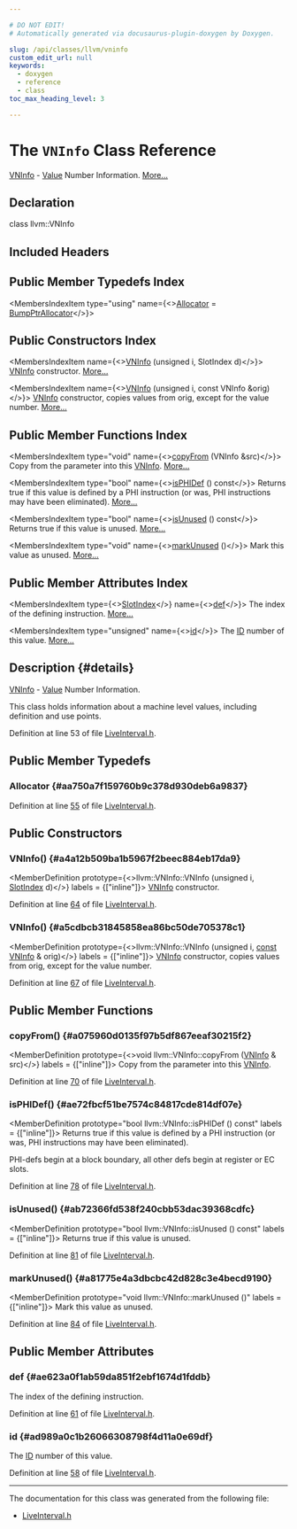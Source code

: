 ```yaml
---

# DO NOT EDIT!
# Automatically generated via docusaurus-plugin-doxygen by Doxygen.

slug: /api/classes/llvm/vninfo
custom_edit_url: null
keywords:
  - doxygen
  - reference
  - class
toc_max_heading_level: 3

---
```





# The `VNInfo` Class Reference

<DoxygenPage pluginConfig={pluginConfig}>

<a href="/docs/api/classes/llvm/vninfo">VNInfo</a> - <a href="/docs/api/classes/llvm/value">Value</a> Number Information. <a href="#details">More...</a>

## Declaration

<CodeBlock>class llvm::VNInfo</CodeBlock>

## Included Headers

<IncludesList>
<IncludesListItem
  filePath="llvm/CodeGen/LiveInterval.h"
  permalink="/docs/api/files/include/include/llvm/include/llvm/codegen/liveinterval-h"
  isLocal="true" />
</IncludesList>

## Public Member Typedefs Index

<MembersIndex>

<MembersIndexItem
  type="using"
  name={<><a href="#aa750a7f159760b9c378d930deb6a9837">Allocator</a> = <a href="/docs/api/namespaces/llvm/#a8e612822d4ba7bb36c9c79582a567108">BumpPtrAllocator</a></>}>
</MembersIndexItem>

</MembersIndex>

## Public Constructors Index

<MembersIndex>

<MembersIndexItem
  name={<><a href="#a4a12b509ba1b5967f2beec884eb17da9">VNInfo</a> (unsigned i, SlotIndex d)</>}>
<a href="/docs/api/classes/llvm/vninfo">VNInfo</a> constructor. <a href="#a4a12b509ba1b5967f2beec884eb17da9">More...</a>
</MembersIndexItem>

<MembersIndexItem
  name={<><a href="#a5cdbcb31845858ea86bc50de705378c1">VNInfo</a> (unsigned i, const VNInfo &amp;orig)</>}>
<a href="/docs/api/classes/llvm/vninfo">VNInfo</a> constructor, copies values from orig, except for the value number. <a href="#a5cdbcb31845858ea86bc50de705378c1">More...</a>
</MembersIndexItem>

</MembersIndex>

## Public Member Functions Index

<MembersIndex>

<MembersIndexItem
  type="void"
  name={<><a href="#a075960d0135f97b5df867eeaf30215f2">copyFrom</a> (VNInfo &amp;src)</>}>
Copy from the parameter into this <a href="/docs/api/classes/llvm/vninfo">VNInfo</a>. <a href="#a075960d0135f97b5df867eeaf30215f2">More...</a>
</MembersIndexItem>

<MembersIndexItem
  type="bool"
  name={<><a href="#ae72fbcf51be7574c84817cde814df07e">isPHIDef</a> () const</>}>
Returns true if this value is defined by a PHI instruction (or was, PHI instructions may have been eliminated). <a href="#ae72fbcf51be7574c84817cde814df07e">More...</a>
</MembersIndexItem>

<MembersIndexItem
  type="bool"
  name={<><a href="#ab72366fd538f240cbb53dac39368cdfc">isUnused</a> () const</>}>
Returns true if this value is unused. <a href="#ab72366fd538f240cbb53dac39368cdfc">More...</a>
</MembersIndexItem>

<MembersIndexItem
  type="void"
  name={<><a href="#a81775e4a3dbcbc42d828c3e4becd9190">markUnused</a> ()</>}>
Mark this value as unused. <a href="#a81775e4a3dbcbc42d828c3e4becd9190">More...</a>
</MembersIndexItem>

</MembersIndex>

## Public Member Attributes Index

<MembersIndex>

<MembersIndexItem
  type={<><a href="/docs/api/classes/llvm/slotindex">SlotIndex</a></>}
  name={<><a href="#ae623a0f1ab59da851f2ebf1674d1fddb">def</a></>}>
The index of the defining instruction. <a href="#ae623a0f1ab59da851f2ebf1674d1fddb">More...</a>
</MembersIndexItem>

<MembersIndexItem
  type="unsigned"
  name={<><a href="#ad989a0c1b26066308798f4d11a0e69df">id</a></>}>
The <a href="/docs/api/namespaces/llvm/callingconv/#abdf8cf606905c10634e831390981b0ed">ID</a> number of this value. <a href="#ad989a0c1b26066308798f4d11a0e69df">More...</a>
</MembersIndexItem>

</MembersIndex>

## Description {#details}

<a href="/docs/api/classes/llvm/vninfo">VNInfo</a> - <a href="/docs/api/classes/llvm/value">Value</a> Number Information.

This class holds information about a machine level values, including definition and use points.

Definition at line 53 of file <a href="/docs/api/files/include/include/llvm/include/llvm/codegen/liveinterval-h">LiveInterval.h</a>.

<SectionDefinition>

## Public Member Typedefs

### Allocator {#aa750a7f159760b9c378d930deb6a9837}

<MemberDefinition
  prototype="using llvm::VNInfo::Allocator =  BumpPtrAllocator">

Definition at line <a href="/docs/api/files/include/include/llvm/include/llvm/codegen/liveinterval-h/#l00055">55</a> of file <a href="/docs/api/files/include/include/llvm/include/llvm/codegen/liveinterval-h">LiveInterval.h</a>.
</MemberDefinition>

</SectionDefinition>

<SectionDefinition>

## Public Constructors

### VNInfo() {#a4a12b509ba1b5967f2beec884eb17da9}

<MemberDefinition
  prototype={<>llvm::VNInfo::VNInfo (unsigned i, <a href="/docs/api/classes/llvm/slotindex">SlotIndex</a> d)</>}
  labels = {["inline"]}>
<a href="/docs/api/classes/llvm/vninfo">VNInfo</a> constructor.

Definition at line <a href="/docs/api/files/include/include/llvm/include/llvm/codegen/liveinterval-h/#l00064">64</a> of file <a href="/docs/api/files/include/include/llvm/include/llvm/codegen/liveinterval-h">LiveInterval.h</a>.
</MemberDefinition>

### VNInfo() {#a5cdbcb31845858ea86bc50de705378c1}

<MemberDefinition
  prototype={<>llvm::VNInfo::VNInfo (unsigned i, <a href="/docs/api/files/lib/lib/target/lib/target/aarch64/aarch64promoteconstant-cpp/#a90f8350fecae261c25be85d38b451bff">const</a> <a href="/docs/api/classes/llvm/vninfo">VNInfo</a> &amp; orig)</>}
  labels = {["inline"]}>
<a href="/docs/api/classes/llvm/vninfo">VNInfo</a> constructor, copies values from orig, except for the value number.

Definition at line <a href="/docs/api/files/include/include/llvm/include/llvm/codegen/liveinterval-h/#l00067">67</a> of file <a href="/docs/api/files/include/include/llvm/include/llvm/codegen/liveinterval-h">LiveInterval.h</a>.
</MemberDefinition>

</SectionDefinition>

<SectionDefinition>

## Public Member Functions

### copyFrom() {#a075960d0135f97b5df867eeaf30215f2}

<MemberDefinition
  prototype={<>void llvm::VNInfo::copyFrom (<a href="/docs/api/classes/llvm/vninfo">VNInfo</a> &amp; src)</>}
  labels = {["inline"]}>
Copy from the parameter into this <a href="/docs/api/classes/llvm/vninfo">VNInfo</a>.

Definition at line <a href="/docs/api/files/include/include/llvm/include/llvm/codegen/liveinterval-h/#l00070">70</a> of file <a href="/docs/api/files/include/include/llvm/include/llvm/codegen/liveinterval-h">LiveInterval.h</a>.
</MemberDefinition>

### isPHIDef() {#ae72fbcf51be7574c84817cde814df07e}

<MemberDefinition
  prototype="bool llvm::VNInfo::isPHIDef () const"
  labels = {["inline"]}>
Returns true if this value is defined by a PHI instruction (or was, PHI instructions may have been eliminated).

PHI-defs begin at a block boundary, all other defs begin at register or EC slots.

Definition at line <a href="/docs/api/files/include/include/llvm/include/llvm/codegen/liveinterval-h/#l00078">78</a> of file <a href="/docs/api/files/include/include/llvm/include/llvm/codegen/liveinterval-h">LiveInterval.h</a>.
</MemberDefinition>

### isUnused() {#ab72366fd538f240cbb53dac39368cdfc}

<MemberDefinition
  prototype="bool llvm::VNInfo::isUnused () const"
  labels = {["inline"]}>
Returns true if this value is unused.

Definition at line <a href="/docs/api/files/include/include/llvm/include/llvm/codegen/liveinterval-h/#l00081">81</a> of file <a href="/docs/api/files/include/include/llvm/include/llvm/codegen/liveinterval-h">LiveInterval.h</a>.
</MemberDefinition>

### markUnused() {#a81775e4a3dbcbc42d828c3e4becd9190}

<MemberDefinition
  prototype="void llvm::VNInfo::markUnused ()"
  labels = {["inline"]}>
Mark this value as unused.

Definition at line <a href="/docs/api/files/include/include/llvm/include/llvm/codegen/liveinterval-h/#l00084">84</a> of file <a href="/docs/api/files/include/include/llvm/include/llvm/codegen/liveinterval-h">LiveInterval.h</a>.
</MemberDefinition>

</SectionDefinition>

<SectionDefinition>

## Public Member Attributes

### def {#ae623a0f1ab59da851f2ebf1674d1fddb}

<MemberDefinition
  prototype="SlotIndex llvm::VNInfo::def">
The index of the defining instruction.

Definition at line <a href="/docs/api/files/include/include/llvm/include/llvm/codegen/liveinterval-h/#l00061">61</a> of file <a href="/docs/api/files/include/include/llvm/include/llvm/codegen/liveinterval-h">LiveInterval.h</a>.
</MemberDefinition>

### id {#ad989a0c1b26066308798f4d11a0e69df}

<MemberDefinition
  prototype="unsigned llvm::VNInfo::id">
The <a href="/docs/api/namespaces/llvm/callingconv/#abdf8cf606905c10634e831390981b0ed">ID</a> number of this value.

Definition at line <a href="/docs/api/files/include/include/llvm/include/llvm/codegen/liveinterval-h/#l00058">58</a> of file <a href="/docs/api/files/include/include/llvm/include/llvm/codegen/liveinterval-h">LiveInterval.h</a>.
</MemberDefinition>

</SectionDefinition>

<hr/>

The documentation for this class was generated from the following file:

<ul>
<li><a href="/docs/api/files/include/include/llvm/include/llvm/codegen/liveinterval-h">LiveInterval.h</a></li>
</ul>

</DoxygenPage>
